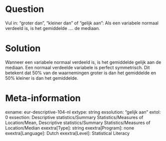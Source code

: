 Question
========
Vul in: "groter dan", "kleiner dan" of "gelijk aan": Als een variabele normaal verdeeld is, is het gemiddelde .... de mediaan.

Solution
========
Wanneer een variabele normaal verdeeld is, is het gemiddelde gelijk aan de mediaan. Een normaal verdeelde variabele is perfect symmetrisch. Dit betekent dat 50% van de waarnemingen groter is dan het gemiddelde en 50% kleiner is dan het gemiddelde.

Meta-information
================
exname: eur-descriptive-104-nl
extype: string
exsolution: "gelijk aan"
extol: 0
exsection: Descriptive statistics/Summary Statistics/Measures of Location/Mean, Descriptive statistics/Summary Statistics/Measures of Location/Median
exextra[Type]: string
exextra[Program]: none
exextra[Language]: Dutch
exextra[Level]: Statistical Literacy
